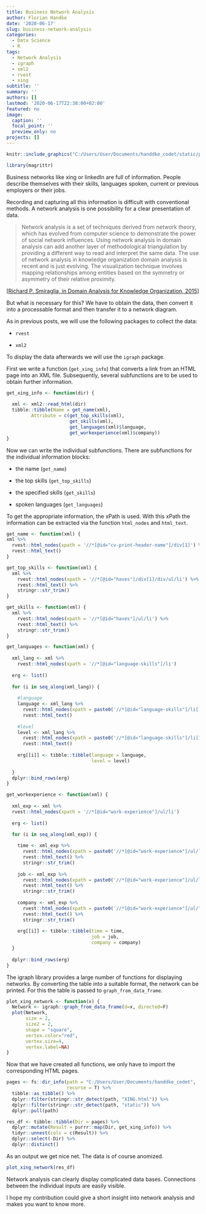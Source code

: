 ```yaml
---
title: Business Network Analysis
author: Florian Handke
date: '2020-06-17'
slug: business-network-analysis
categories:
  - Data Science
  - R
tags:
  - Network Analysis
  - igraph
  - xml2
  - rvest
  - xing
subtitle: ''
summary: ''
authors: []
lastmod: '2020-06-17T22:38:00+02:00'
featured: no
image:
  caption: ''
  focal_point: ''
  preview_only: no
projects: []
---
```


```r
knitr::include_graphics("C:/Users/User/Documents/handdke_codet/static/post/2020-06-17-business-network-analysis_files/1-Spinnennetz.jpg")
```

```r
library(magrittr)
```

Business networks like xing or linkedIn are full of information. People describe themselves with their skills, languages spoken, current or previous employers or their jobs.

Recording and capturing all this information is difficult with conventional methods. A network analysis is one possibility for a clear presentation of data.

> Network analysis is a set of techniques derived from network theory, which has evolved from computer science to demonstrate the power of social network influences. Using network analysis in domain analysis can add another layer of methodological triangulation by providing a different way to read and interpret the same data. The use of network analysis in knowledge organization domain analysis is recent and is just evolving. The visualization technique involves mapping relationships among entities based on the symmetry or asymmetry of their relative proximity. 

[[Richard P. Smiraglia, in Domain Analysis for Knowledge Organization, 2015](https://www.sciencedirect.com/topics/social-sciences/network-analysis)]

But what is necessary for this? 
We have to obtain the data, then convert it into a processable format and then transfer it to a network diagram.

As in previous posts, we will use the following packages to collect the data:

 * `rvest`
 
 * `xml2`
 
To display the data afterwards we will use the `igraph` package.

First we write a function (`get_xing_info`) that converts a link from an HTML page into an XML file. Subsequently, several subfunctions are to be used to obtain further information. 

```r
get_xing_info <- function(dir) {
  
  xml <- xml2::read_html(dir) 
  tibble::tibble(Name = get_name(xml),
         Attribute = c(get_top_skills(xml),
                       get_skills(xml),
                       get_languages(xml)$language,
                       get_workexperience(xml)$company))
}
```

Now we can write the individual subfunctions. There are subfunctions for the individual information blocks:
 
 * the name (`get_name`)

 * the top skills (`get_top_skills`)

 * the specified skills (`get_skills`)

 * spoken languages (`get_languages`)
 
To get the appropriate information, the xPath is used. With this xPath the information can be extracted via the function `html_nodes` and `html_text`.

```r
get_name <- function(xml) {
xml %>% 
  rvest::html_nodes(xpath = '//*[@id="cv-print-header-name"]/div[1]') %>%
  rvest::html_text()
}
```

```r
get_top_skills <- function(xml) {
  xml %>% 
    rvest::html_nodes(xpath = '//*[@id="haves"]/div[1]/div/ul/li') %>%
    rvest::html_text() %>% 
    stringr::str_trim()
}
```

```r
get_skills <- function(xml) {
  xml %>% 
    rvest::html_nodes(xpath = '//*[@id="haves"]/ul/li') %>%
    rvest::html_text() %>% 
    stringr::str_trim()
}
```

```r
get_languages <- function(xml) {
  
  xml_lang <- xml %>% 
    rvest::html_nodes(xpath = '//*[@id="language-skills"]/li') 
  
  erg <- list()
  
  for (i in seq_along(xml_lang)) {
    
    #language
    language <- xml_lang %>% 
      rvest::html_nodes(xpath = paste0('//*[@id="language-skills"]/li[',i,']/div/h3')) %>% 
      rvest::html_text()
    
    #level
    level <- xml_lang %>% 
      rvest::html_nodes(xpath = paste0('//*[@id="language-skills"]/li[1]/div/span')) %>% 
      rvest::html_text()
    
    erg[[i]] <- tibble::tibble(language = language,
                               level = level)
    
  }
  dplyr::bind_rows(erg)
}
```

```r
get_workexperience <- function(xml) {
  
  xml_exp <- xml %>% 
  rvest::html_nodes(xpath = '//*[@id="work-experience"]/ul/li') 
  
  erg <- list()
  
  for (i in seq_along(xml_exp)) {

    time <- xml_exp %>% 
      rvest::html_nodes(xpath = paste0('//*[@id="work-experience"]/ul/li[',i,']/div/div/div[2]/div[1]')) %>% 
      rvest::html_text() %>% 
      stringr::str_trim()
    
    job <- xml_exp %>% 
      rvest::html_nodes(xpath = paste0('//*[@id="work-experience"]/ul/li[',i,']/div/div/div[2]/div[2]/h3')) %>% 
      rvest::html_text() %>% 
      stringr::str_trim()
    
    company <- xml_exp %>% 
      rvest::html_nodes(xpath = paste0('//*[@id="work-experience"]/ul/li[',i,']/div/div/div[2]/div[2]/h4')) %>% 
      rvest::html_text() %>% 
      stringr::str_trim()
    
    erg[[i]] <- tibble::tibble(time = time,
                               job = job,
                               company = company)
  }
  
  dplyr::bind_rows(erg)
}
```

The igraph library provides a large number of functions for displaying networks. By converting the table into a suitable format, the network can be printed. For this the table is passed to `graph_from_data_frame`.

```r
plot_xing_network <- function(x) {
  Network <- igraph::graph_from_data_frame(d=x, directed=F)
  plot(Network,
       size = 2,
       size2 = 2,
       shape = "square",
       vertex.color="red",
       vertex.size=4, 
       vertex.label=NA)
}
```

Now that we have created all functions, we only have to import the corresponding HTML pages. 

```r
pages <- fs::dir_info(path = "C:/Users/User/Documents/handdke_codet",
                      recurse = T) %>% 
  tibble::as_tibble() %>% 
  dplyr::filter(stringr::str_detect(path, "XING.html")) %>% 
  dplyr::filter(stringr::str_detect(path, "static")) %>% 
  dplyr::pull(path)
```

```r
res_df <- tibble::tibble(Dir = pages) %>% 
  dplyr::mutate(Result = purrr::map(Dir, get_xing_info)) %>% 
  tidyr::unnest(cols = c(Result)) %>% 
  dplyr::select(-Dir) %>% 
  dplyr::distinct()
```

As an output we get nice net. The data is of course anomized.

```r
plot_xing_network(res_df)
```

Network analysis can clearly display complicated data bases. Connections between the individual inputs are easily visible.

I hope my contribution could give a short insight into network analysis and makes you want to know more.
